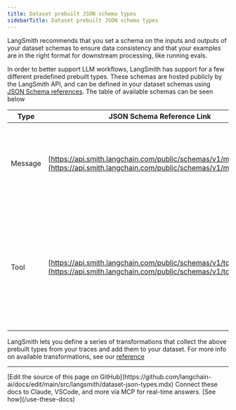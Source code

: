 ```yaml
---
title: Dataset prebuilt JSON schema types
sidebarTitle: Dataset prebuilt JSON schema types
---
```


LangSmith recommends that you set a schema on the inputs and outputs of your dataset schemas to ensure data consistency and that your examples are in the right format for downstream processing, like running evals.

In order to better support LLM workflows, LangSmith has support for a few different predefined prebuilt types. These schemas are hosted publicly by the LangSmith API, and can be defined in your dataset schemas using [JSON Schema references](https://json-schema.org/understanding-json-schema/structuring#dollarref). The table of available schemas can be seen below

| Type    | JSON Schema Reference Link                                                                                                       | Usage                                                                                                                     |
| ------- | -------------------------------------------------------------------------------------------------------------------------------- | ------------------------------------------------------------------------------------------------------------------------- |
| Message | [https://api.smith.langchain.com/public/schemas/v1/message.json](https://api.smith.langchain.com/public/schemas/v1/message.json) | Represents messages sent to a chat model, following the OpenAI standard format.                                           |
| Tool    | [https://api.smith.langchain.com/public/schemas/v1/tooldef.json](https://api.smith.langchain.com/public/schemas/v1/tooldef.json) | Tool definitions available to chat models for function calling, defined in OpenAI's JSON Schema inspired function format. |

LangSmith lets you define a series of transformations that collect the above prebuilt types from your traces and add them to your dataset. For more info on available transformations, see our [reference](/langsmith/dataset-transformations)

---

<Callout icon="pen-to-square" iconType="regular">
    [Edit the source of this page on GitHub](https://github.com/langchain-ai/docs/edit/main/src/langsmith/dataset-json-types.mdx)
</Callout>
<Tip icon="terminal" iconType="regular">
    Connect these docs to Claude, VSCode, and more via MCP for    real-time answers. [See how](/use-these-docs)
</Tip>
